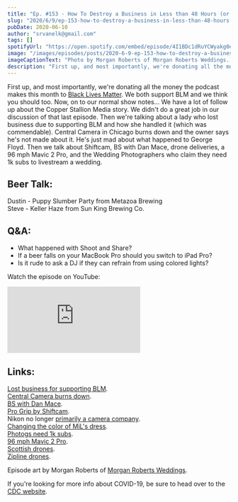 ```yaml
---
title: "Ep. #153 - How To Destroy a Business in Less than 48 Hours (or What Happened to Shoot and Share?)"
slug: "2020/6/9/ep-153-how-to-destroy-a-business-in-less-than-48-hours-or-what-happened-to-shoot-and-share"
pubDate: 2020-06-10
author: "srvanelk@gmail.com"
tags: []
spotifyUrl: "https://open.spotify.com/embed/episode/4I1BDc1dRuYCWyakg0eopX?utm_source=generator"
image: "/images/episodes/posts/2020-6-9-ep-153-how-to-destroy-a-business-in-less-than-48-hours-or-what-happened-to-shoot-and-share/Morgan+Roberts+Wedding+Folio-104.webp"
imageCaptionText: "Photo by Morgan Roberts of Morgan Roberts Weddings. (links below)"
description: "First up, and most importantly, we're donating all the money the podcast makes this month to Black Lives Matter. We both support BLM and we think you should too. Now, on to our normal show notes... We have a lot of follow up about the Copper Stallion Media story. We didn't do a great job in our discussion of that last episode. Then we're talking about a lady who lost business due to supporting BLM and how she handled it (which was commendable). Central Camera in Chicago burns down and the owner says he's not made about it. He's just mad about what happened to George Floyd. Then we talk about Shiftcam, BS with Dan Mace, drone deliveries, a 96 mph Mavic 2 Pro, and the Wedding Photographers who claim they need 1k subs to livestream a wedding."
---
```


First up, and most importantly, we're donating all the money the podcast makes this month to [Black Lives Matter](https://blacklivesmatter.com/). We both support BLM and we think you should too. Now, on to our normal show notes... We have a lot of follow up about the Copper Stallion Media story. We didn't do a great job in our discussion of that last episode. Then we're talking about a lady who lost business due to supporting BLM and how she handled it (which was commendable). Central Camera in Chicago burns down and the owner says he's not made about it. He's just mad about what happened to George Floyd. Then we talk about Shiftcam, BS with Dan Mace, drone deliveries, a 96 mph Mavic 2 Pro, and the Wedding Photographers who claim they need 1k subs to livestream a wedding.

## Beer Talk:  
Dustin - Puppy Slumber Party from Metazoa Brewing  
Steve - Keller Haze from Sun King Brewing Co.

## Q&A:
- What happened with Shoot and Share?
- If a beer falls on your MacBook Pro should you switch to iPad Pro?
- Is it rude to ask a DJ if they can refrain from using colored lights?

Watch the episode on YouTube:

<iframe src="https://www.youtube.com/embed/Ch2Pqondgow" frameborder="0" allow="autoplay; encrypted-media" allowfullscreen></iframe>

## Links:  
[Lost business for supporting BLM](https://www.facebook.com/wishing.on.dandelionsx/posts/10213035119833225).  
[Central Camera burns down](https://www.facebook.com/photo.php?fbid=10100419083785207&set=p.10100419083785207&type=3&theater).  
[BS with Dan Mace](https://youtu.be/ulcrkVs9Yzc).  
[Pro Grip by Shiftcam](http://progrip.shiftcam.com/).  
Nikon no longer [primarily a camera company](https://fstoppers.com/originals/no-longer-primarily-camera-company-nikons-new-medium-term-strategy-wake-poor-489674).  
[Changing the color of MiL's dress](https://petapixel.com/2020/05/13/wedding-photographer-asked-to-edit-mother-in-laws-dress-because-she-wore-white/).  
[Photogs need 1k subs](https://wset.com/news/local/wedding-photographer-couple-needs-1000-subscribers-to-livestream-wedding).  
[96 mph Mavic 2 Pro](https://imgur.com/a/34Xwjnk).  
[Scottish drones](https://www.theguardian.com/uk-news/2020/may/29/drone-deliveries-soar-in-rural-scotland-during-coronavirus-outbreak).  
[Zipline drones](https://www.axios.com/coronavirus-drones-pandemic-surveillance-cbd80f98-4b86-49bd-806f-8e86ec42e3aa.html).

Episode art by Morgan Roberts of [Morgan Roberts Weddings](https://www.morganrobertsweddings.com/).

If you're looking for more info about COVID-19, be sure to head over to the [CDC website](https://www.cdc.gov/coronavirus/2019-ncov/index.html).

